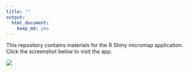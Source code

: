 ```yaml
---
title: ""
output: 
  html_document:
    keep_md: yes
---
```


This repository contains materials for the R Shiny micromap application.  Click the screenshot below to visit the app.

<a href="https://beckmw.shinyapps.io/micromap_app"><img src = "app.png"></a>